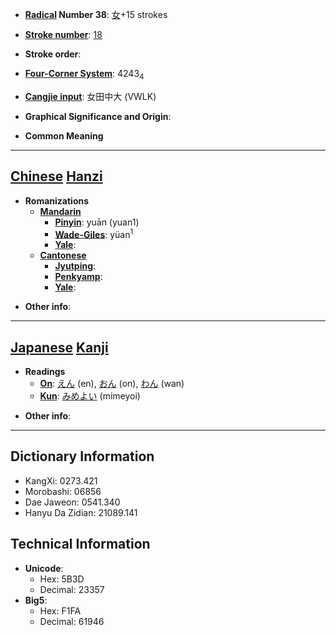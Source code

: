 * '''[[Wiktionary:Chinese radical index| Radical]] Number 38''': [[Wiktionary:Chinese radical index 女|女]]+15 strokes

* '''[[Wiktionary:Chinese total strokes index|Stroke number]]''': [[Wiktionary:Chinese total strokes index 18|18]]

* '''Stroke order''': 

* '''[[Wiktionary:Chinese four corner index|Four-Corner System]]''': 4243<sub>4</sub>

* '''[[Wiktionary:Chinese Cangjie index|Cangjie input]]''': 女田中大 (VWLK)

* '''Graphical Significance and Origin''': 

* '''Common Meaning'''

----

== [[Chinese]] [[Hanzi]] ==

* '''Romanizations'''
** '''[[Mandarin]]'''
*** '''[[Pinyin]]''': yuān (yuan1)
*** '''[[Wade-Giles]]''': yüan<sup>1</sup>
*** '''[[Yale]]''': 
** '''[[Cantonese]]'''
*** '''[[Jyutping]]''':
*** '''[[Penkyamp]]''': 
*** '''[[Yale]]''': 

* '''Other info''': 

----

== [[Japanese]] [[Kanji]] ==

* '''Readings'''
** '''[[On]]''': [[えん]] (en), [[おん]] (on), [[わん]] (wan)
** '''[[Kun]]''': [[みめよい]] (mimeyoi)

* '''Other info''':  

----

== Dictionary Information ==

* KangXi: 0273.421
* Morobashi: 06856
* Dae Jaweon: 0541.340
* Hanyu Da Zidian: 21089.141

== Technical Information ==

* '''Unicode''':
** Hex: 5B3D
** Decimal: 23357
* '''Big5''':
** Hex: F1FA
** Decimal: 61946
